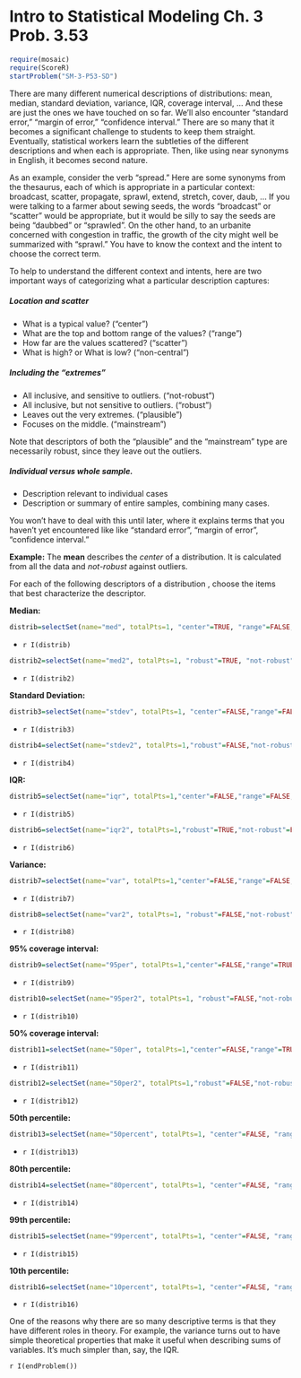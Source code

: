 Intro to Statistical Modeling Ch. 3 Prob. 3.53
========================================================
```r
require(mosaic)
require(ScoreR)
startProblem("SM-3-P53-SD")
```

There are many different numerical descriptions of distributions:
mean, median, standard deviation, variance, IQR, coverage interval,
...   And these are just the ones we have touched on so far.  We'll
also encounter "standard error,"  "margin of error,"  "confidence
interval."  There are so many that it becomes a significant challenge to students to keep them straight.  Eventually, statistical workers learn the subtleties of the different descriptions and when each is appropriate.  Then, like using near synonyms in English, it becomes second nature.  

As an example, consider the verb "spread."  Here are some
synonyms from the thesaurus, each of which is appropriate in a particular context:
broadcast, scatter, propagate, sprawl, extend, stretch, cover, daub, ...  If you
were talking to a farmer about sewing seeds, the words "broadcast"
or "scatter" would be appropriate, but it would be silly to say the
seeds are being "daubbed" or "sprawled".  On the other hand, to an urbanite
concerned with congestion in traffic, the growth of the city might
well be summarized with "sprawl."  You have to know the context and
the intent to choose the correct term.  

To help to understand the different context and intents, here are
two important ways of categorizing what a particular description captures:

##### Location and scatter

* What is a typical value? ("center")
* What are the top and bottom range of the values? ("range")
* How far are the values scattered? ("scatter")
* What is high? or What is low? ("non-central")


##### Including the "extremes"

* All inclusive, and sensitive to outliers. ("not-robust")
* All inclusive, but not sensitive to outliers. ("robust")
* Leaves out the very extremes. ("plausible")
* Focuses on the middle. ("mainstream")

Note that descriptors of both the "plausible" and the "mainstream"
type are necessarily robust, since they leave out the outliers.

##### Individual versus whole sample.

* Description relevant to individual cases
* Description or summary of entire samples, combining many cases.

You won't have to deal with this until later, where it explains terms
that you haven't yet encountered like like "standard error",
"margin of error", "confidence interval."




**Example:** The **mean** describes the *center* of a
distribution.  It is calculated from all the data and *not-robust*
against outliers.



For each of the following descriptors of a distribution , choose the
items that best characterize the descriptor.


**Median:**      
```r
distrib=selectSet(name="med", totalPts=1, "center"=TRUE, "range"=FALSE, "scatter"=FALSE, "non-central"=FALSE)
```
* `r I(distrib)`

```r
distrib2=selectSet(name="med2", totalPts=1, "robust"=TRUE, "not-robust"=FALSE, "plausible"=FALSE, "mainstream"=FALSE)
```
* `r I(distrib2)`


**Standard Deviation:**
```r
distrib3=selectSet(name="stdev", totalPts=1, "center"=FALSE,"range"=FALSE,"scatter"=TRUE,"non-central"=FALSE)
```
* `r I(distrib3)`

```r
distrib4=selectSet(name="stdev2", totalPts=1,"robust"=FALSE,"not-robust"=TRUE,"plausible"=FALSE,"mainstream"=FALSE )
```
* `r I(distrib4)`

**IQR:**
```r
distrib5=selectSet(name="iqr", totalPts=1,"center"=FALSE,"range"=FALSE,"scatter"=TRUE,"non-central"=FALSE)
```
* `r I(distrib5)`

```r
distrib6=selectSet(name="iqr2", totalPts=1,"robust"=TRUE,"not-robust"=FALSE,"plausible"=FALSE,"mainstream"=FALSE)
```
* `r I(distrib6)`

**Variance:**
```r
distrib7=selectSet(name="var", totalPts=1,"center"=FALSE,"range"=FALSE,"scatter"=TRUE,"non-central"=FALSE)
```
* `r I(distrib7)`

```r
distrib8=selectSet(name="var2", totalPts=1, "robust"=FALSE,"not-robust"=TRUE,"plausible"=FALSE,"mainstream"=FALSE)
```
* `r I(distrib8)`

**95% coverage interval:**
```r
distrib9=selectSet(name="95per", totalPts=1,"center"=FALSE,"range"=TRUE,"scatter"=FALSE,"non-central"=FALSE)
```
* `r I(distrib9)`

```r
distrib10=selectSet(name="95per2", totalPts=1, "robust"=FALSE,"not-robust"=FALSE,"plausible"=TRUE,"mainstream"=FALSE)
```
* `r I(distrib10)`

**50% coverage interval:**
```r
distrib11=selectSet(name="50per", totalPts=1,"center"=FALSE,"range"=TRUE,"scatter"=FALSE,"non-central"=FALSE)
```
* `r I(distrib11)`

```r
distrib12=selectSet(name="50per2", totalPts=1,"robust"=FALSE,"not-robust"=FALSE,"plausible"=FALSE,"mainstream"=TRUE)
```
* `r I(distrib12)`

**50th percentile:**     
```r
distrib13=selectSet(name="50percent", totalPts=1, "center"=FALSE, "range"=FALSE, "scatter"=FALSE, "non-central"=TRUE)
```
* `r I(distrib13)`

**80th percentile:**
```r
distrib14=selectSet(name="80percent", totalPts=1, "center"=FALSE, "range"=FALSE, "scatter"=FALSE, "non-central"=TRUE)
```
* `r I(distrib14)`

**99th percentile:**
```r
distrib15=selectSet(name="99percent", totalPts=1, "center"=FALSE, "range"=FALSE, "scatter"=FALSE, "non-central"=TRUE)
```
* `r I(distrib15)`

**10th percentile:**
```r
distrib16=selectSet(name="10percent", totalPts=1, "center"=FALSE, "range"=FALSE, "scatter"=FALSE, "non-central"=TRUE)
```
* `r I(distrib16)`


One of the reasons why there are so many descriptive terms is that
they have different roles in theory.  For example, the variance turns
out to have simple theoretical properties that make it useful when
describing sums of variables.  It's much simpler than, say, the IQR.

`r I(endProblem())`
